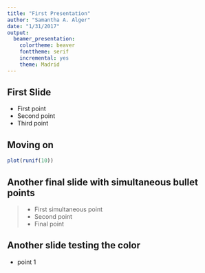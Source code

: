 ```yaml
---
title: "First Presentation"
author: "Samantha A. Alger"
date: "1/31/2017"
output: 
  beamer_presentation: 
    colortheme: beaver
    fonttheme: serif
    incremental: yes
    theme: Madrid
---
```

## First Slide

- First point
- Second point
- Third point

## Moving on

```r
plot(runif(10))
```

## Another final slide with simultaneous bullet points

\bigskip
\bigskip
\bigskip
\bigskip

> - \color{red}First simultaneous point
> - \color{blue}Second point
> - \color{black}Final point

## Another slide testing the color

- point 1

